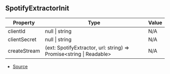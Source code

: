 ## SpotifyExtractorInit

| Property | Type | Value |
| ----------- | ----------- | ----------- |
| clientId | null \| string | N/A |
| clientSecret | null \| string | N/A |
| createStream | (ext: SpotifyExtractor, url: string) => Promise\<string \| Readable> | N/A |


- [Source](https://github.com/Androz2091/discord-player/blob/7529a33/packages/extractor/src/extractors/SpotifyExtractor.ts#L10)